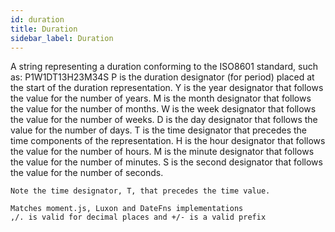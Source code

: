 ```yaml
---
id: duration
title: Duration
sidebar_label: Duration
---
```


A string representing a duration conforming to the ISO8601 standard,
such as: P1W1DT13H23M34S
P is the duration designator (for period) placed at the start of the duration representation.
Y is the year designator that follows the value for the number of years.
M is the month designator that follows the value for the number of months.
W is the week designator that follows the value for the number of weeks.
D is the day designator that follows the value for the number of days.
T is the time designator that precedes the time components of the representation.
H is the hour designator that follows the value for the number of hours.
M is the minute designator that follows the value for the number of minutes.
S is the second designator that follows the value for the number of seconds.

    Note the time designator, T, that precedes the time value.

    Matches moment.js, Luxon and DateFns implementations
    ,/. is valid for decimal places and +/- is a valid prefix

